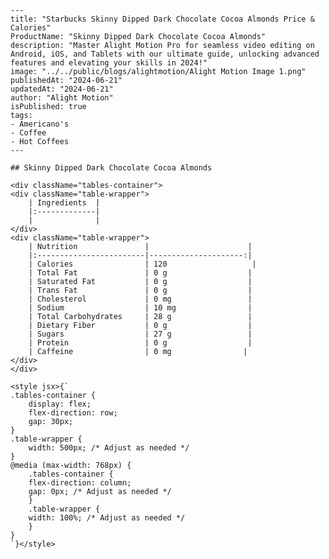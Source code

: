     ---
    title: "Starbucks Skinny Dipped Dark Chocolate Cocoa Almonds Price & Calories"
    ProductName: "Skinny Dipped Dark Chocolate Cocoa Almonds" 
    description: "Master Alight Motion Pro for seamless video editing on Android, iOS, and Tablets with our ultimate guide, unlocking advanced features and elevating your skills in 2024!"
    image: "../../public/blogs/alightmotion/Alight Motion Image 1.png"
    publishedAt: "2024-06-21"
    updatedAt: "2024-06-21"
    author: "Alight Motion"
    isPublished: true
    tags:
    - Americano's
    - Coffee
    - Hot Coffees   
    ---

    ## Skinny Dipped Dark Chocolate Cocoa Almonds
    
    <div className="tables-container">
    <div className="table-wrapper">
        | Ingredients  |
        |:-------------|
        |              |
    </div>
    <div className="table-wrapper">
        | Nutrition               |                      |  
        |:------------------------|---------------------:|
        | Calories                | 120                   |
        | Total Fat               | 0 g                  |
        | Saturated Fat           | 0 g                  |
        | Trans Fat               | 0 g                  |
        | Cholesterol             | 0 mg                 |
        | Sodium                  | 10 mg                |
        | Total Carbohydrates     | 28 g                 |
        | Dietary Fiber           | 0 g                  |
        | Sugars                  | 27 g                 |
        | Protein                 | 0 g                  |
        | Caffeine                | 0 mg                |
    </div>
    </div>

    <style jsx>{`
    .tables-container {
        display: flex;
        flex-direction: row;
        gap: 30px;
    }
    .table-wrapper {
        width: 500px; /* Adjust as needed */
    }
    @media (max-width: 768px) {
        .tables-container {
        flex-direction: column;
        gap: 0px; /* Adjust as needed */
        }
        .table-wrapper {
        width: 100%; /* Adjust as needed */
        }
    }
    `}</style>
